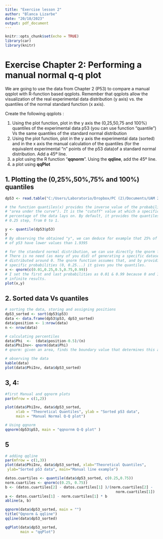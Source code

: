 ---
title: "Exercise lesson 2"
author: "Blanca Lizarbe"
date: "20/10/2023"
output: pdf_document
---

```{r setup, include=FALSE}
knitr::opts_chunk$set(echo = TRUE)
library(car)
library(knitr)
```

# **Exercise Chapter 2**: Performing a manual normal q-q plot

We are going to use the data from Chapter 2 (P53) to compare a manual qqplot with R-function based qqplots. Remember that qqplots allow the visualization of the real experimental data distribution (y axis) vs. the quantiles of the normal standard function (x axis).

Create the following qqplots :

1. Using the plot function, plot in the y axis the (0,25,50,75 and 100%) quantiles of the experimental data p53 (you can use function "quantile") Vs the same quantiles of the standard normal distribution
2. Using the plot function, plot in the y axis the experimental data (sorted) and in the x axis the manual calculation of the quantiles (for the equivalent experimental "n" points of the p53 data)of a standard normal distribution. Add a 45º line. 
3. a plot using the R function "**qqnorm**". Using the **qqline**, add the 45º line. 
4. a plot using **qqPlot**

## 1. Plotting the (0,25%,50%,75% and 100%) quantiles 
```{r, echo = TRUE}

dp53 <- read.table("C:/Users/Laboratorio/Dropbox/PC (2)/Documents/UAM 23-24/BM-2/Lesson2/Lesson-2-files/P53.txt", header = TRUE, stringsAsFactors = TRUE)

# the function quantiles(x) provides the inverse value of the probability (or 
# "area under the curve"). It is the "cutoff" value at which a specific 
# percentage of the data lays on. By default, it provides the quantiles every 
# 0.25 step, from 0 to 1.

y <- quantile(dp53$p53)
y
# By observing the obtained "y", we can deduce for example that 25% of the data 
# of p53 have lower values than 1.9395

# for the standard normal distribution, we can use directly the qnorm function.
# There is no need (as many of you did) of generating a specific dataset normaly
# distributed around 0. The qnorm function assumes that, and by providing the 
# specific probabilities (0, 0.25...) it gives you the quantiles.
x <- qnorm(c(0.01,0.25,0.5,0.75,0.99))
# I set the first and last probabilities as 0.01 & 0.99 because 0 and 1 lead to 
# infinite results.
plot(x,y)
```
  
## 2. Sorted data Vs quantiles

```{r}
# sorting the data, storing and assigning positions
dp53_sorted <- sort(dp53$p53)
data <- data.frame(dp53$p53, dp53_sorted)
data$position <- 1:nrow(data)
n <- nrow(data)

# calculating percentiles 
data$Phi  <-  (data$position-0.5)/(n)
data$PhiInv<- qnorm(data$Phi)
# qnorm: given an area, finds the boundary value that determines this area.

# observing the data
kable(data)
plot(data$PhiInv, data$dp53_sorted)
```

## 3, 4:

```{r,fig.align ='center', fig.width = 6, fig.height = 6}
#first Manual and qqnorm plots
par(mfrow = c(1,2)) 

plot(data$PhiInv, data$dp53_sorted, 
     xlab = "Theoretical Quantiles", ylab = "Sorted p53 data", 
     main = "Manual Normal Q-Q plot")  

# Using qqnorm
qqnorm(dp53$p53, main = "qqnornm Q-Q plot" )

```

## 5

```{r}
# adding qqline
par(mfrow = c(1,3)) 
plot(data$PhiInv, data$dp53_sorted, xlab="Theoretical Quantiles",
 ylab="Sorted p53 data", main="Manual line example")

datos.cuartiles <- quantile(data$dp53_sorted, c(0.25,0.75))
norm.cuartiles <- qnorm(c(0.25, 0.75))
b <- (datos.cuartiles[2] - datos.cuartiles[1] )/(norm.cuartiles[2] - 
                                                   norm.cuartiles[1])
a <- datos.cuartiles[1] - norm.cuartiles[1] * b
abline(a, b)

qqnorm(data$dp53_sorted, main = "")
title("Qqnorm & qqline")
qqline(data$dp53_sorted)

qqPlot(data$dp53_sorted, 
       main = "qqPlot")
```

